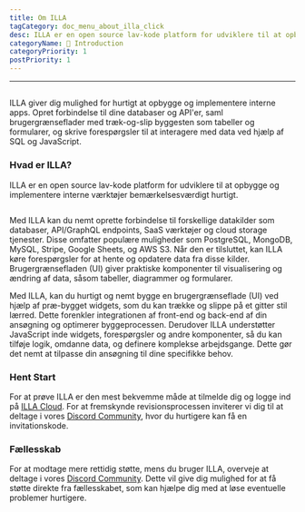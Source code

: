 ```yaml
---
title: Om ILLA
tagCategory: doc_menu_about_illa_click
desc: ILLA er en open source lav-kode platform for udviklere til at opbygge og implementere interne værktøjer bemærkelsesværdigt hurtigt.
categoryName: 👋 Introduction
categoryPriority: 1
postPriority: 1
---
```


* * *

## <Heading hidden>Om ILLA</Heading>

ILLA giver dig mulighed for hurtigt at opbygge og implementere interne apps. Opret forbindelse til dine databaser og API'er, saml brugergrænseflader med træk-og-slip byggesten som tabeller og formularer, og skrive forespørgsler til at interagere med data ved hjælp af SQL og JavaScript.

### Hvad er ILLA?

ILLA er en open source lav-kode platform for udviklere til at opbygge og implementere interne værktøjer bemærkelsesværdigt hurtigt.

<img
  src='https://cdn.illacloud.com/official-website/img/docs/introduction/about-illa-cloud.png'
  alt=""
/>

Med ILLA kan du nemt oprette forbindelse til forskellige datakilder som databaser, API/GraphQL endpoints, SaaS værktøjer og cloud storage tjenester. Disse omfatter populære muligheder som PostgreSQL, MongoDB, MySQL, Stripe, Google Sheets, og AWS S3. Når den er tilsluttet, kan ILLA køre forespørgsler for at hente og opdatere data fra disse kilder. Brugergrænsefladen (UI) giver praktiske komponenter til visualisering og ændring af data, såsom tabeller, diagrammer og formularer.

Med ILLA, kan du hurtigt og nemt bygge en brugergrænseflade (UI) ved hjælp af præ-bygget widgets, som du kan trække og slippe på et gitter stil lærred. Dette forenkler integrationen af front-end og back-end af din ansøgning og optimerer byggeprocessen. Derudover ILLA understøtter JavaScript inde widgets, forespørgsler og andre komponenter, så du kan tilføje logik, omdanne data, og definere komplekse arbejdsgange. Dette gør det nemt at tilpasse din ansøgning til dine specifikke behov.

### Hent Start

For at prøve ILLA er den mest bekvemme måde at tilmelde dig og logge ind på [ILLA Cloud](https://cloud.illacloud.com/). 
For at fremskynde revisionsprocessen inviterer vi dig til at deltage i vores [Discord Community](https://discord.gg/illacloud), hvor du hurtigere kan få en invitationskode.

### Fællesskab

For at modtage mere rettidig støtte, mens du bruger ILLA, overveje at deltage i vores [Discord Community](https://discord.gg/illacloud). Dette vil give dig mulighed for at få støtte direkte fra fællesskabet, som kan hjælpe dig med at løse eventuelle problemer hurtigere. 
